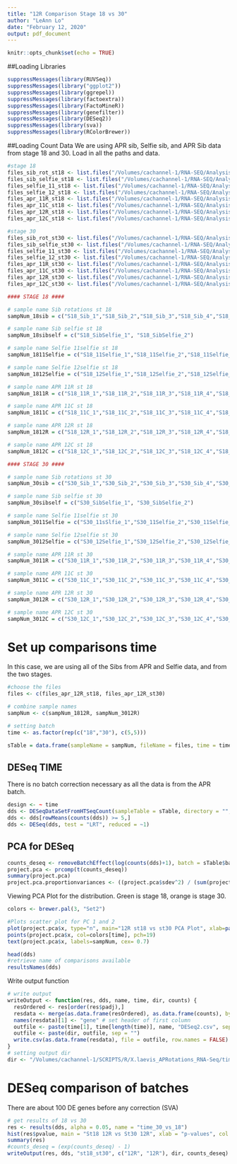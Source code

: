 ```yaml
---
title: "12R Comparison Stage 18 vs 30"
author: "LeAnn Lo"
date: "February 12, 2020"
output: pdf_document
---
```


```r
knitr::opts_chunk$set(echo = TRUE)
```

##Loading Libraries
```r
suppressMessages(library(RUVSeq))
suppressMessages(library("ggplot2"))
suppressMessages(library(ggrepel))
suppressMessages(library(factoextra))
suppressMessages(library(FactoMineR))
suppressMessages(library(genefilter))
suppressMessages(library(DESeq2))
suppressMessages(library(sva))
suppressMessages(library(RColorBrewer))
```


##Loading Count Data
We are using APR sib, Selfie sib, and APR Sib data from stage 18 and 30. Load in all the paths and data.
```r
#stage 18
files_sib_rot_st18 <- list.files("/Volumes/cachannel-1/RNA-SEQ/Analysis/X.laevis_APRotations_RNA-Seq/Quantification/170802_HTSeq-count_Output_exon/Rotations_Batch/Stage_18/S18_Sib", recursive = TRUE, full.name=TRUE)
files_sib_selfie_st18 <- list.files("/Volumes/cachannel-1/RNA-SEQ/Analysis/X.laevis_APRotations_RNA-Seq/Quantification/170802_HTSeq-count_Output_exon/Selfies_Batch/Stage_18/selfie_S18_Sib", recursive = TRUE, full.name=TRUE)
files_selfie_11_st18 <- list.files("/Volumes/cachannel-1/RNA-SEQ/Analysis/X.laevis_APRotations_RNA-Seq/Quantification/170802_HTSeq-count_Output_exon/Selfies_Batch/Stage_18/selfie_11-18", recursive = TRUE, full.name=TRUE)
files_selfie_12_st18 <- list.files("/Volumes/cachannel-1/RNA-SEQ/Analysis/X.laevis_APRotations_RNA-Seq/Quantification/170802_HTSeq-count_Output_exon/Selfies_Batch/Stage_18/selfie_12-18", recursive = TRUE, full.name=TRUE)
files_apr_11R_st18 <- list.files("/Volumes/cachannel-1/RNA-SEQ/Analysis/X.laevis_APRotations_RNA-Seq/Quantification/170802_HTSeq-count_Output_exon/Rotations_Batch/Stage_18/S18_11R", recursive = TRUE, full.name=TRUE)
files_apr_11C_st18 <- list.files("/Volumes/cachannel-1/RNA-SEQ/Analysis/X.laevis_APRotations_RNA-Seq/Quantification/170802_HTSeq-count_Output_exon/Rotations_Batch/Stage_18/S18_11C", recursive = TRUE, full.name=TRUE)
files_apr_12R_st18 <- list.files("/Volumes/cachannel-1/RNA-SEQ/Analysis/X.laevis_APRotations_RNA-Seq/Quantification/170802_HTSeq-count_Output_exon/Rotations_Batch/Stage_18/S18_12R", recursive = TRUE, full.name=TRUE)
files_apr_12C_st18 <- list.files("/Volumes/cachannel-1/RNA-SEQ/Analysis/X.laevis_APRotations_RNA-Seq/Quantification/170802_HTSeq-count_Output_exon/Rotations_Batch/Stage_18/S18_12C", recursive = TRUE, full.name=TRUE)

#stage 30
files_sib_rot_st30 <- list.files("/Volumes/cachannel-1/RNA-SEQ/Analysis/X.laevis_APRotations_RNA-Seq/Quantification/170802_HTSeq-count_Output_exon/Rotations_Batch/Stage_30/S30_Sib", recursive = TRUE, full.name=TRUE)
files_sib_selfie_st30 <- list.files("/Volumes/cachannel-1/RNA-SEQ/Analysis/X.laevis_APRotations_RNA-Seq/Quantification/170802_HTSeq-count_Output_exon/Selfies_Batch/Stage_30/selfie_S30_Sib", recursive = TRUE, full.name=TRUE)
files_selfie_11_st30 <- list.files("/Volumes/cachannel-1/RNA-SEQ/Analysis/X.laevis_APRotations_RNA-Seq/Quantification/170802_HTSeq-count_Output_exon/Selfies_Batch/Stage_30/selfie_11-30", recursive = TRUE, full.name=TRUE)
files_selfie_12_st30 <- list.files("/Volumes/cachannel-1/RNA-SEQ/Analysis/X.laevis_APRotations_RNA-Seq/Quantification/170802_HTSeq-count_Output_exon/Selfies_Batch/Stage_30/selfie_12-30", recursive = TRUE, full.name=TRUE)
files_apr_11R_st30 <- list.files("/Volumes/cachannel-1/RNA-SEQ/Analysis/X.laevis_APRotations_RNA-Seq/Quantification/170802_HTSeq-count_Output_exon/Rotations_Batch/Stage_30/S30_11R", recursive = TRUE, full.name=TRUE)
files_apr_11C_st30 <- list.files("/Volumes/cachannel-1/RNA-SEQ/Analysis/X.laevis_APRotations_RNA-Seq/Quantification/170802_HTSeq-count_Output_exon/Rotations_Batch/Stage_30/S30_11C", recursive = TRUE, full.name=TRUE)
files_apr_12R_st30 <- list.files("/Volumes/cachannel-1/RNA-SEQ/Analysis/X.laevis_APRotations_RNA-Seq/Quantification/170802_HTSeq-count_Output_exon/Rotations_Batch/Stage_30/S30_12R", recursive = TRUE, full.name=TRUE)
files_apr_12C_st30 <- list.files("/Volumes/cachannel-1/RNA-SEQ/Analysis/X.laevis_APRotations_RNA-Seq/Quantification/170802_HTSeq-count_Output_exon/Rotations_Batch/Stage_30/S30_12C", recursive = TRUE, full.name=TRUE)

#### STAGE 18 ####

# sample name Sib rotations st 18
sampNum_18sib = c("S18_Sib_1","S18_Sib_2","S18_Sib_3","S18_Sib_4","S18_Sib_5")

# sample name Sib selfie st 18
sampNum_18sibself = c("S18_SibSelfie_1", "S18_SibSelfie_2")

# sample name Selfie 11selfie st 18
sampNum_1811Selfie = c("S18_11Selfie_1","S18_11Selfie_2","S18_11Selfie_3","S18_11Selfie_4","S18_11Selfie_5")

# sample name Selfie 12selfie st 18
sampNum_1812Selfie = c("S18_12Selfie_1","S18_12Selfie_2","S18_12Selfie_3","S18_12Selfie_4","S18_12Selfie_5")

# sample name APR 11R st 18
sampNum_1811R = c("S18_11R_1","S18_11R_2","S18_11R_3","S18_11R_4","S18_11R_5")

# sample name APR 11C st 18
sampNum_1811C = c("S18_11C_1","S18_11C_2","S18_11C_3","S18_11C_4","S18_11C_5")

# sample name APR 12R st 18
sampNum_1812R = c("S18_12R_1","S18_12R_2","S18_12R_3","S18_12R_4","S18_12R_5")

# sample name APR 12C st 18
sampNum_1812C = c("S18_12C_1","S18_12C_2","S18_12C_3","S18_12C_4","S18_12C_5")

#### STAGE 30 ####

# sample name Sib rotations st 30
sampNum_30sib = c("S30_Sib_1","S30_Sib_2","S30_Sib_3","S30_Sib_4","S30_Sib_5")

# sample name Sib selfie st 30
sampNum_30sibself = c("S30_SibSelfie_1", "S30_SibSelfie_2")

# sample name Selfie 11selfie st 30
sampNum_3011Selfie = c("S30_11sSlfie_1","S30_11Selfie_2","S30_11Selfie_3","S30_11Selfie_4","S30_11Selfie_5")

# sample name Selfie 12selfie st 30
sampNum_3012Selfie = c("S30_12Selfie_1","S30_12Selfie_2","S30_12Selfie_3","S30_12Selfie_4","S30_12Selfie_5")

# sample name APR 11R st 30
sampNum_3011R = c("S30_11R_1","S30_11R_2","S30_11R_3","S30_11R_4","S30_11R_5")

# sample name APR 11C st 30
sampNum_3011C = c("S30_11C_1","S30_11C_2","S30_11C_3","S30_11C_4","S30_11C_5")

# sample name APR 12R st 30
sampNum_3012R = c("S30_12R_1","S30_12R_2","S30_12R_3","S30_12R_4","S30_12R_5")

# sample name APR 12C st 30
sampNum_3012C = c("S30_12C_1","S30_12C_2","S30_12C_3","S30_12C_4","S30_12C_5")

```


# Set up comparisons time
In this case, we are using all of the Sibs from APR and Selfie data, and from the two stages. 
```r
#choose the files
files <- c(files_apr_12R_st18, files_apr_12R_st30)

# combine sample names
sampNum <- c(sampNum_1812R, sampNum_3012R)

# setting batch
time <- as.factor(rep(c("18","30"), c(5,5)))

sTable = data.frame(sampleName = sampNum, fileName = files, time = time)
```


## DESeq TIME
There is no batch correction necessary as all the data is from the APR batch. 
```r
design <- ~ time
dds <- DESeqDataSetFromHTSeqCount(sampleTable = sTable, directory = "", design = design)
dds <- dds[rowMeans(counts(dds)) >= 5,] 
dds <- DESeq(dds, test = "LRT", reduced = ~1)
```

## PCA for DESeq

```r
counts_deseq <- removeBatchEffect(log(counts(dds)+1), batch = sTable$batch, design = model.matrix(~time, sTable$time))
project.pca <- prcomp(t(counts_deseq))
summary(project.pca)
project.pca.proportionvariances <- ((project.pca$sdev^2) / (sum(project.pca$sdev^2)))*100
```

Viewing PCA Plot for the distribution. Green is stage 18, orange is stage 30.
```r
colors <- brewer.pal(3, "Set2")

#Plots scatter plot for PC 1 and 2
plot(project.pca$x, type="n", main="12R st18 vs st30 PCA Plot", xlab=paste("PC1, ", round(project.pca.proportionvariances[1], 2), "%"), ylab=paste("PC2, ", round(project.pca.proportionvariances[2], 2), "%"))
points(project.pca$x, col=colors[time], pch=19)
text(project.pca$x, labels=sampNum, cex= 0.7)
```

```r
head(dds)
#retrieve name of comparisons available
resultsNames(dds)
```

Write output function
```r
# write output
writeOutput <- function(res, dds, name, time, dir, counts) {
  resOrdered <- res[order(res$padj),]
  resdata <- merge(as.data.frame(resOrdered), as.data.frame(counts), by="row.names", sort=FALSE) #includes normalized counts in output csv
  names(resdata)[1] <- "gene" # set header of first column
  outfile <- paste(time[1], time[length(time)], name, "DESeq2.csv", sep = "_")
  outfile <- paste(dir, outfile, sep = "")
  write.csv(as.data.frame(resdata), file = outfile, row.names = FALSE)
}
# setting output dir
dir <- "/Volumes/cachannel-1/SCRIPTS/R/X.laevis_APRotations_RNA-Seq/time_comparisons/"
```

# DESeq comparison of batches
There are about 100 DE genes before any correction (SVA)
```r
# get results of 18 vs 30
res <- results(dds, alpha = 0.05, name = "time_30_vs_18")
hist(res$pvalue, main = "St18 12R vs St30 12R", xlab = "p-values", col = "lavender")
summary(res)
#counts_deseq = (exp(counts_deseq) - 1)
writeOutput(res, dds, "st18_st30", c("12R", "12R"), dir, counts_deseq)
```






